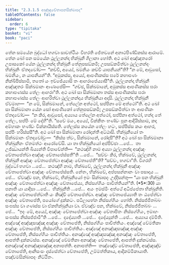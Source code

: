 ```yaml
---
title: "2.3.1.5 අඤ්ඤචේතාපනසික්ඛාපද"
tableOfContents: false
sidebar:
  order: 6
type: "tipitaka"
basket: "vi"
book: "paci"
---
```



<DynamicBreadcrumb />

<Division number="753" book="paci">

<Paragraph number="2473" book="paci">
තේන සමයේන බුද්ධෝ භගවා සාවත්ථියං විහරති ජේතවනේ අනාථපිණ්ඩිකස්ස ආරාමේ. තේන ඛෝ පන සමයේන ථුල්ලනන්දා භික්ඛුනී ගිලානා හෝති. අථ ඛෝ අඤ්ඤතරෝ උපාසකෝ යේන ථුල්ලනන්දා භික්ඛුනී තේනුපසඞ්කමි; උපසඞ්කමිත්වා ථුල්ලනන්දං භික්ඛුනිං ඒතදවෝච—  “කච්චි, අය්‍යේ, ඛමනීයං කච්චි යාපනීයන්”ති? “න මේ, ආවුසෝ, ඛමනීයං, න යාපනීයන්”ති. “අමුකස්ස, අය්‍යේ, ආපණිකස්ස ඝරේ කහාපණං නික්ඛිපිස්සාමි, තතෝ යං ඉච්ඡේය්‍යාසි තං ආහරාපේය්‍යාසී”ති. ථුල්ලනන්දා භික්ඛුනී අඤ්ඤතරං සික්ඛමානං ආණාපේසි—  “ගච්ඡ, සික්ඛමානේ, අමුකස්ස ආපණිකස්ස ඝරා කහාපණස්ස තේලං ආහරා”ති. අථ ඛෝ සා සික්ඛමානා තස්ස ආපණිකස්ස ඝරා කහාපණස්ස තේලං ආහරිත්වා ථුල්ලනන්දාය භික්ඛුනියා අදාසි. ථුල්ලනන්දා භික්ඛුනී ඒවමාහ—  “න මේ, සික්ඛමානේ, තේලේන අත්ථෝ, සප්පිනා මේ අත්ථෝ”ති. අථ ඛෝ සා සික්ඛමානා යේන සෝ ආපණිකෝ තේනුපසඞ්කමි; උපසඞ්කමිත්වා තං ආපණිකං ඒතදවෝච—  “න කිර, ආවුසෝ, අය්‍යාය තේලේන අත්ථෝ, සප්පිනා අත්ථෝ, හන්ද තේ තේලං, සප්පිං මේ දේහී”ති. “සචේ මයං, අය්‍යේ, වික්කීතං භණ්ඩං පුන ආදියිස්සාම, කදා අම්හාකං භණ්ඩං වික්කායිස්සති. තේලස්ස කයේන තේලං හටං, සප්පිස්ස කයං ආහර, සප්පිං හරිස්සසී”ති. අථ ඛෝ සා සික්ඛමානා රෝදන්තී අට්ඨාසි. භික්ඛුනියෝ තං සික්ඛමානං ඒතදවෝචුං—  “කිස්ස ත්වං, සික්ඛමානේ, රෝදසී”ති?
</Paragraph>

<Paragraph number="2474" book="paci">
අථ ඛෝ සා සික්ඛමානා භික්ඛුනීනං ඒතමත්ථං ආරෝචේසි. යා තා භික්ඛුනියෝ අප්පිච්ඡා …පේ…  තා උජ්ඣායන්ති ඛිය්‍යන්ති විපාචේන්ති—  “කථඤ්හි නාම අය්‍යා ථුල්ලනන්දා අඤ්ඤං චේතාපේත්වා අඤ්ඤං චේතාපේස්සතී”ති …පේ…  “සච්චං කිර, භික්ඛවේ, ථුල්ලනන්දා භික්ඛුනී අඤ්ඤං චේතාපේත්වා අඤ්ඤං චේතාපේතී”ති? “සච්චං, භගවා”ති. විගරහි බුද්ධෝ භගවා …පේ…  කථඤ්හි නාම, භික්ඛවේ, ථුල්ලනන්දා භික්ඛුනී අඤ්ඤං චේතාපේත්වා අඤ්ඤං චේතාපේස්සති. නේතං, භික්ඛවේ, අප්පසන්නානං වා පසාදාය …පේ…  ඒවඤ්ච පන, භික්ඛවේ, භික්ඛුනියෝ ඉමං සික්ඛාපදං උද්දිසන්තු—
</Paragraph>

</Division>
<Division number="754" book="paci">

<Paragraph number="2475" book="paci">
<Emphasis>“යා පන භික්ඛුනී අඤ්ඤං චේතාපේත්වා අඤ්ඤං චේතාපේය්‍ය, නිස්සග්ගියං පාචිත්තියන්”</Emphasis>ති. (*5*:<Emphasis>30</Emphasis>)
</Paragraph>

</Division>
<Division number="755" book="paci">

<Paragraph number="2476" book="paci">
<Emphasis>යා පනා</Emphasis>ති යා යාදිසා …පේ…  <Emphasis>භික්ඛුනී</Emphasis>ති …පේ…  අයං ඉමස්මිං අත්ථේ අධිප්පේතා භික්ඛුනීති.
</Paragraph>

<Paragraph number="2477" book="paci">
<Emphasis>අඤ්ඤං චේතාපේත්වා</Emphasis>ති යං කිඤ්චි චේතාපේත්වා.
</Paragraph>

<Paragraph number="2478" book="paci">
<Emphasis>අඤ්ඤං චේතාපේය්‍යා</Emphasis>ති තං ඨපේත්වා අඤ්ඤං චේතාපේති, පයෝගේ දුක්කටං. පටිලාභේන නිස්සග්ගියං හෝති. නිස්සජ්ජිතබ්බං සංඝස්ස වා ගණස්ස වා ඒකභික්ඛුනියා වා. ඒවඤ්ච පන, භික්ඛවේ, නිස්සජ්ජිතබ්බං …පේ…  “ඉදං මේ, අය්‍යේ, අඤ්ඤං චේතාපේත්වා අඤ්ඤං චේතාපිතං නිස්සග්ගියං, ඉමාහං සංඝස්ස නිස්සජ්ජාමී”ති …පේ…  දදේය්‍යාති …පේ…  දදේය්‍යුන්ති …පේ…  අය්‍යාය දම්මීති.
</Paragraph>

</Division>
<Division number="756" book="paci">

<Paragraph number="2479" book="paci">
අඤ්ඤේ අඤ්ඤසඤ්ඤා අඤ්ඤං චේතාපේති, නිස්සග්ගියං පාචිත්තියං. අඤ්ඤේ වේමතිකා අඤ්ඤං චේතාපේති, නිස්සග්ගියං පාචිත්තියං. අඤ්ඤේ අනඤ්ඤසඤ්ඤා අඤ්ඤං චේතාපේති, නිස්සග්ගියං පාචිත්තියං.
</Paragraph>

<Paragraph number="2480" book="paci">
අනඤ්ඤේ අඤ්ඤසඤ්ඤා අනඤ්ඤං චේතාපේති, ආපත්ති දුක්කටස්ස. අනඤ්ඤේ වේමතිකා අනඤ්ඤං චේතාපේති, ආපත්ති දුක්කටස්ස. අනඤ්ඤේ අනඤ්ඤසඤ්ඤා අනාපත්ති.
</Paragraph>

</Division>
<Division number="757" book="paci">

<Paragraph number="2481" book="paci">
අනාපත්ති—  තඤ්ඤේව චේතාපේති, අඤ්ඤඤ්ච චේතාපේති, ආනිසංසං දස්සේත්වා චේතාපේති, උම්මත්තිකාය, ආදිකම්මිකායාති.

</Paragraph>
</Division>

<Paragraph number="2482" type="center" book="paci">
පඤ්චමසික්ඛාපදං නිට්ඨිතං.
</Paragraph>